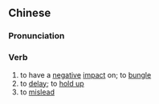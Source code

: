 {{also|贻误}}
==Chinese==
{{zh-forms|s=贻误}}

===Pronunciation===
{{zh-pron
|m=yíwù
|c=ji4 ng6
|cat=v
}}

===Verb===
{{zh-verb}}

# to have a [[negative]] [[impact]] on; to [[bungle]]
# to [[delay]]; to [[hold up]]
# to [[mislead]]